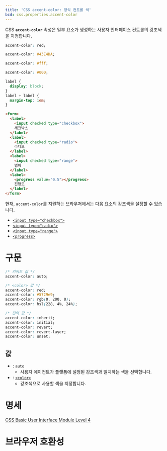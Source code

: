 ```yaml
---
title: 'CSS accent-color: 양식 컨트롤 색'
bcd: css.properties.accent-color
---
```


CSS **`accent-color`** 속성은 일부 요소가 생성하는 사용자 인터페이스 컨트롤의 강조색을 지정합니다.

<CSSDemo selector="*{$}">

```css
accent-color: red;
```

```css
accent-color: #43E4DA;
```

```css
accent-color: #fff;
```

```css
accent-color: #000;
```

```css hidden
label {
  display: block;
}
label + label {
  margin-top: 1em;
}
```

```html
<form>
  <label>
    <input checked type="checkbox">
    체크박스
  </label>
  <label>
    <input checked type="radio">
    라디오
  </label>
  <label>
    <input checked type="range">
    범위
  </label>
  <label>
    <progress value="0.5"></progress>
    진행도
  </label>
</form>
```

</CSSDemo>

현재, `accent-color`를 지원하는 브라우저에서는 다음 요소의 강조색을 설정할 수 있습니다.

- [`<input type="checkbox">`](https://developer.mozilla.org/en-US/docs/Web/HTML/Element/input/checkbox)
- [`<input type="radio">`](https://developer.mozilla.org/en-US/docs/Web/HTML/Element/input/radio)
- [`<input type="range">`](https://developer.mozilla.org/en-US/docs/Web/HTML/Element/input/range)
- [`<progress>`](/docs/Web/HTML/Element/progress)

# 구문

```css
/* 키워드 값 */
accent-color: auto;

/* <color> 값 */
accent-color: red;
accent-color: #5729e9;
accent-color: rgb(0, 200, 0);
accent-color: hsl(228, 4%, 24%);

/* 전역 값 */
accent-color: inherit;
accent-color: initial;
accent-color: revert;
accent-color: revert-layer;
accent-color: unset;
```

## 값

- : `auto`
  - 사용자 에이전트가 플랫폼에 설정된 강조색과 일치하는 색을 선택합니다.
- : [`<color>`](https://developer.mozilla.org/en-US/docs/Web/CSS/color_value)
  - 강조색으로 사용할 색을 지정합니다.

# 명세

[CSS Basic User Interface Module Level 4](https://drafts.csswg.org/css-ui/#widget-accent)

# 브라우저 호환성

<BrowserCompat data={props.bcd} />
